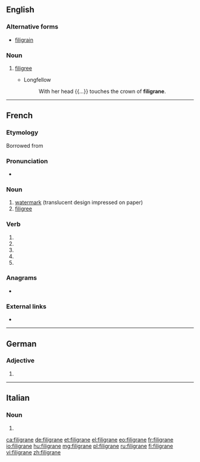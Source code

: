 {{also|filigrané}}
==English==

===Alternative forms===
* [[filigrain]]

===Noun===
{{en-noun|~}}

# {{lb|en|obsolete}} [[filigree]]
#* Longfellow
#*: With her head {{...}} touches the crown of '''filigrane'''.

{{Webster 1913}}

----

==French==

===Etymology===
Borrowed from {{etyl|it|fr}} {{l|it|filigrana}}

===Pronunciation===
* {{IPA|/fi.li.gʁan/|lang=fr}}

===Noun===
{{fr-noun|m}}

# [[watermark]] (translucent design impressed on paper)
# [[filigree]]

===Verb===
{{fr-verb-form}}

# {{inflection of|filigraner||1|s|pres|indc|lang=fr}}
# {{inflection of|filigraner||3|s|pres|indc|lang=fr}}
# {{inflection of|filigraner||1|s|pres|subj|lang=fr}}
# {{inflection of|filigraner||3|s|pres|subj|lang=fr}}
# {{inflection of|filigraner||2|s|impr|lang=fr}}

===Anagrams===
* {{l|fr|infligera}}

===External links===
* {{R:TLFi}}

----

==German==

===Adjective===
{{head|de|adjective form}}

# {{inflected form of|filigran|lang=de}}

----

==Italian==

===Noun===
{{head|it|noun plural form|g=f}}

# {{plural of|filigrana|lang=it}}

[[ca:filigrane]]
[[de:filigrane]]
[[et:filigrane]]
[[el:filigrane]]
[[eo:filigrane]]
[[fr:filigrane]]
[[io:filigrane]]
[[hu:filigrane]]
[[mg:filigrane]]
[[pl:filigrane]]
[[ru:filigrane]]
[[fi:filigrane]]
[[vi:filigrane]]
[[zh:filigrane]]